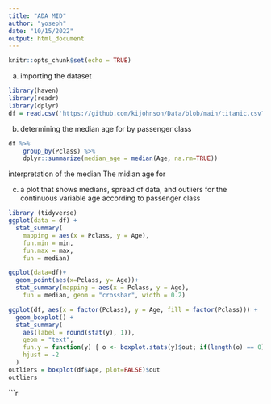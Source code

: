 ```yaml
---
title: "ADA MID"
author: "yoseph"
date: "10/15/2022"
output: html_document
---
```


```r
knitr::opts_chunk$set(echo = TRUE)
```

a) importing the dataset
```r
library(haven)
library(readr)
library(dplyr)
df = read.csv('https://github.com/kijohnson/Data/blob/main/titanic.csv?raw=true')
```

b) determining the median age for by passenger class
```r
df %>%
    group_by(Pclass) %>%
    dplyr::summarize(median_age = median(Age, na.rm=TRUE))


```
interpretation of the median 
The midian age for

c) a plot that shows medians, spread of data, and outliers for the continuous variable age according to passenger class
```r
library (tidyverse)
ggplot(data = df) + 
  stat_summary(
    mapping = aes(x = Pclass, y = Age),
    fun.min = min,
    fun.max = max,
    fun = median)

```


```r
ggplot(data=df)+
  geom_point(aes(x=Pclass, y= Age))+
  stat_summary(mapping = aes(x = Pclass, y = Age),
    fun = median, geom = "crossbar", width = 0.2)

```


```r
ggplot(df, aes(x = factor(Pclass), y = Age, fill = factor(Pclass))) + 
  geom_boxplot() + 
  stat_summary(
    aes(label = round(stat(y), 1)),
    geom = "text", 
    fun.y = function(y) { o <- boxplot.stats(y)$out; if(length(o) == 0) NA else o },
    hjust = -2
  )
outliers = boxplot(df$Age, plot=FALSE)$out
outliers
```


```r
